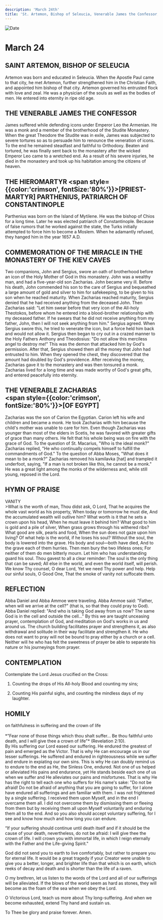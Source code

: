 ```yaml
---
description: 'March 24th'
title: 'St. Artemon, Bishop of Seleucia, Venerable James the Confessor, Hieromartyr Parthenius, Commemoration of the Miracle in the Monastery of the Kiev Caves, Venerable Zacharias'
---
```


<CustomPaginator />
<RunningHead />

<Image src="/title-imprint.png" height={68} width={50} alt="Date" className="title-imprint"/>

# <div id="date">March <Image className="four-dot" src="/four-dot.png" height={15} width={15} alt="" />24</div>

## SAINT ARTEMON, BISHOP OF SELEUCIA

Artemon was born and educated in Seleucia. When the Apostle Paul came to that city, he met Artemon, further strengthened him in the Christian Faith, and appointed him bishop of that city. Artemon governed his entrusted flock with love and zeal. He was a physician of the souls as well as the bodies of men. He entered into eternity in ripe old age.

## THE VENERABLE JAMES THE CONFESSOR

James suffered while defending icons under Emperor Leo the Armenian. He was a monk and a member of the brotherhood of the Studite Monastery. When the great Theodore the Studite was in exile, James was subjected to severe tortures so as to persuade him to renounce the veneration of icons. To the end he remained steadfast and faithful to Orthodoxy. Beaten and tortured, he was finally sent back to the monastery after the wicked Emperor Leo came to a wretched end. As a result of his severe injuries, he died in the monastery and took up his habitation among the citizens of heaven.

## THE HIEROMARTYR <span style={{color:'crimson', fontSize:'80%'}}>[PRIEST-MARTYR]</span> PARTHENIUS, PATRIARCH OF CONSTANTINOPLE

Parthenius was born on the Island of Mytilene. He was the bishop of Chios for a long time. Later he was elected patriarch of Constantinople. Because of false rumors that he worked against the state, the Turks initially attempted to force him to become a Moslem. When he adamantly refused, they hanged him in the year 1657 A.D.

## COMMEMORATION OF THE MIRACLE IN THE MONASTERY OF THE KIEV CAVES

Two companions, John and Sergius, swore an oath of brotherhood before an icon of the Holy Mother of God in this monastery. John was a wealthy man, and had a five-year-old son Zacharias. John became very ill. Before his death, John commended his son to the care of Sergius and bequeathed a large amount of gold and silver to him for safekeeping, to be given to his son when he reached maturity. When Zacharias reached maturity, Sergius denied that he had received anything from the deceased John. Then Zacharias said: "Let him swear before that very icon of the All-holy Theotokos, before whom he entered into a blood-brother relationship with my deceased father. If he swears that he did not receive anything from my father, John, then I will not seek anything from him." Sergius agreed. When Sergius swore this, he tried to venerate the icon, but a force held him back and would not allow it. Sergius then began to cry out in a crazed manner to the Holy Fathers Anthony and Theodosius: "Do not allow this merciless angel to destroy me!" This was the demon that attacked him by God's permission. After that, Sergius showed them all the money that John had entrusted to him. When they opened the chest, they discovered that the amount had doubled by God's providence. After receiving the money, Zacharias gave it to the monastery and was then tonsured a monk. Zacharias lived for a long time and was made worthy of God's great gifts, and entered peacefully into eternity.

## THE VENERABLE ZACHARIAS <br /><span style={{color:'crimson', fontSize:'80%'}}>[OF EGYPT]</span>

Zacharias was the son of Carion the Egyptian. Carion left his wife and children and became a monk. He took Zacharias with him because the child's mother was unable to care for him. Even though Zacharias was younger than most of the elders in Scetis, he was favored with greater gifts of grace than many others. He felt that his whole being was on fire with the grace of God. To the question of St. Macarius, "Who is the ideal monk?" Zacharias replied, "He who continually compels himself to fulfill the commandments of God." To the question of Abba Moses, "What does it mean to be a monk?" Zacharias removed his kamilavka [hat] and trampled it underfoot, saying, "If a man is not broken like this, he cannot be a monk." He was a great light among the monks of the wilderness and, while still young, reposed in the Lord.


## HYMN OF PRAISE
<div style={{textAlign:'center', color:'crimson', fontWeight:'bold'}}>
VANITY
</div>
>What is the worth of man, Thou didst ask, O Lord,  
That he acquires the whole vast world as his property,  
When today or tomorrow he must die,  
And the accumulated wealth will outlive him?  
What worth is it that he sets a crown upon his head,  
When he must leave it behind him?  
What good to him is gold and a pile of silver,  
When grass grows through his withered ribs?  
What good are silk, pearls and food,  
When the sun does not gaze upon him living?  
Of what help is the world, if he loses his soul?  
Without the soul, the body is lowered into the grave.  
His body and soul—both have died,  
And to the grave each of them hurries.  
Then men bury the two lifeless ones;  
For neither of them do men bitterly mourn.  
Let him who has understanding guard his soul.  
Thou gavest to all a clear reminder:  
The soul is the only thing that can be saved;  
All else in the world, and even the world itself, will perish.  
We know Thy counsel, O dear Lord,  
Yet we need Thy power and help.  
Help our sinful souls, O Good One,  
That the smoke of vanity not suffocate them.  


## REFLECTION

Abba Daniel and Abba Ammoe were traveling. Abba Ammoe said: "Father, when will we arrive at the cell?" (that is, so that they could pray to God). Abba Daniel replied: "And who is taking God away from us now? The same God is in the cell and outside the cell..." By this we are taught unceasing prayer, contemplation of God, and meditation on God's works in us and around us. The church building facilitates prayer and strengthens it, as also withdrawal and solitude in their way facilitate and strengthen it. He who does not want to pray will not be bound to pray either by a church or a cell. Neither will he who has felt the sweetness of prayer be able to separate his nature or his journeyings from prayer.


## CONTEMPLATION

Contemplate the Lord Jesus crucified on the Cross:

1. Counting the drops of His All-holy Blood and counting my sins;

2. Counting His painful sighs, and counting the mindless days of my laughter.


## HOMILY
<div style={{textAlign:'center', color:'crimson', fontWeight:'bold'}}>
on faithfulness in suffering and the crown of life
</div><br />
<div style={{textAlign:'right'}}>
*"Fear none of those things which thou shalt suffer... Be thou faithful unto death, and I will give thee a crown of life"* (Revelation 2:10).
</div>
By His suffering our Lord eased our suffering. He endured the greatest of pain and emerged as the Victor. That is why He can encourage us in our lesser sufferings. He suffered and endured in righteousness while we suffer and endure in expiating our own sins. This is why He can doubly remind us to endure to the end as He, the Sinless One, endured. Not one of us helped or alleviated His pains and endurance, yet He stands beside each one of us when we suffer and He alleviates our pains and misfortunes. That is why He has the right to tell each one who suffers for His name's sake: "Do not be afraid! Do not be afraid of anything that you are going to suffer, for I alone have endured all sufferings and am familiar with them. I was not frightened by a single suffering. I received them upon Myself, and in the end I overcame them all. I did not overcome them by dismissing them or fleeing from them but by receiving them all upon Myself voluntarily and enduring them all to the end. And so you also should accept voluntary suffering, for I see and know how much and how long you can endure.

“If your suffering should continue until death itself and if it should be the cause of your death, nevertheless, do not be afraid: I will give thee the crown of life. I will crown you with immortal life, in which I reign eternally with the Father and the Life-giving Spirit."

God did not send you to earth to live comfortably, but rather to prepare you for eternal life. It would be a great tragedy if your Creator were unable to give you a better, longer, and brighter life than that which is on earth, which reeks of decay and death and is shorter than the life of a raven.

O my brethren, let us listen to the words of the Lord and all of our sufferings will be alleviated. If the blows of the world seem as hard as stones, they will become as the foam of the sea when we obey the Lord.

O Victorious Lord, teach us more about Thy long-suffering. And when we become exhausted, extend Thy hand and sustain us.

To Thee be glory and praise forever. Amen.

